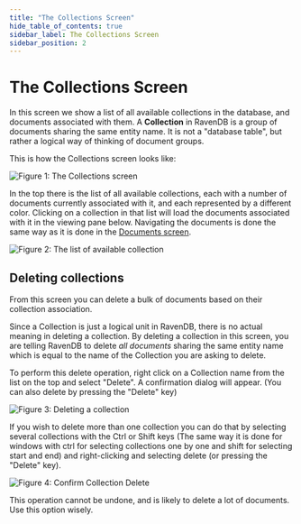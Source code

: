 ```yaml
---
title: "The Collections Screen"
hide_table_of_contents: true
sidebar_label: The Collections Screen
sidebar_position: 2
---
```



# The Collections Screen

In this screen we show a list of all available collections in the database, and documents associated with them. A **Collection** in RavenDB is a group of documents sharing the same entity name. It is not a "database table", but rather a logical way of thinking of document groups.

This is how the Collections screen looks like:

![Figure 1: The Collections screen](./assets/studio_collections_1.PNG)

In the top there is the list of all available collections, each with a number of documents currently associated with it, and each represented by a different color. Clicking on a collection in that list will load the documents associated with it in the viewing pane below. Navigating the documents is done the same way as it is done in the [Documents screen](documents).

![Figure 2: The list of available collection](./assets/studio_collections_2.PNG)

## Deleting collections

From this screen you can delete a bulk of documents based on their collection association.

Since a Collection is just a logical unit in RavenDB, there is no actual meaning in deleting a collection. By deleting a collection in this screen, you are telling RavenDB to delete _all documents_ sharing the same entity name which is equal to the name of the Collection you are asking to delete.

To perform this delete operation, right click on a Collection name from the list on the top and select "Delete". A confirmation dialog will appear. (You can also delete by pressing the "Delete" key)

![Figure 3: Deleting a collection](./assets/studio_collections_3.PNG)

If you wish to delete more than one collection you can do that by selecting several collections with the Ctrl or Shift keys (The same way it is done for windows with ctrl for selecting collections one by one and shift for selecting start and end) and right-clicking and selecting delete (or pressing the "Delete" key).

![Figure 4: Confirm Collection Delete](./assets/studio_collections_4.PNG)

<Admonition type="warning" title="Warning">
This operation cannot be undone, and is likely to delete a lot of documents. Use this option wisely.
</Admonition>
